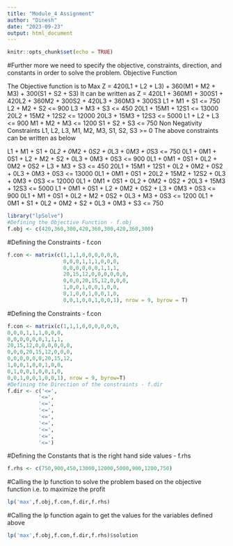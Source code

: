 ---
title: "Module_4 Assignment"
author: "Dinesh"
date: "2023-09-23"
output: html_document
---

```{r setup, include=TRUE}
knitr::opts_chunk$set(echo = TRUE)
```
#Further more we need to specify the objective, constraints, direction, and constants in order to solve the problem.
Objective Function

The Objective function is to Max Z = 420(L1 + L2 + L3) + 360(M1 + M2 + M3) + 300(S1 + S2 + S3)
It can be written as Z = 420L1 + 360M1 + 300S1 + 420L2 + 360M2 + 300S2 + 420L3 + 360M3 + 300S3
    L1 + M1 + S1 <= 750
    L2 + M2 + S2 <= 900
    L3 + M3 + S3 <= 450
    20L1 + 15M1 + 12S1 <= 13000
    20L2 + 15M2 + 12S2 <= 12000
    20L3 + 15M3 + 12S3 <= 5000
    L1 + L2 + L3 <= 900
    M1 + M2 + M3 <= 1200
    S1 + S2 + S3 <= 750
Non Negativity Constraints
    L1, L2, L3, M1, M2, M3, S1, S2, S3 >= 0
The above constraints can be written as below


L1 + M1 + S1 + 0*L2 + 0*M2 + 0*S2 + 0*L3 + 0*M3 + 0*S3 <= 750
0L1 + 0M1 + 0S1 + L2 + M2 + S2 + 0L3 + 0M3 + 0S3 <= 900
0L1 + 0M1 + 0S1 + 0L2 + 0M2 + 0S2 + L3 + M3 + S3 <= 450
20L1 + 15M1 + 12S1 + 0L2 + 0M2 + 0S2 + 0L3 + 0M3 + 0S3 <= 13000
0L1 + 0M1 + 0S1 + 20L2 + 15M2 + 12S2 + 0L3 + 0M3 + 0S3 <= 12000
0L1 + 0M1 + 0S1 + 0L2 + 0M2 + 0S2 + 20L3 + 15M3 + 12S3 <= 5000
L1 + 0M1 + 0S1 + L2 + 0M2 + 0S2 + L3 + 0M3 + 0S3 <= 900
0L1 + M1 + 0S1 + 0L2 + M2 + 0S2 + 0L3 + M3 + 0S3 <= 1200
0L1 + 0M1 + S1 + 0L2 + 0M2 + S2 + 0L3 + 0M3 + S3 <= 750

```{r}
library("lpSolve")
#Defining the Objective Function - f.obj
f.obj <- c(420,360,300,420,360,300,420,360,300)

```
#Defining the Constraints - f.con
```{r}
f.con <- matrix(c(1,1,1,0,0,0,0,0,0,
                  0,0,0,1,1,1,0,0,0,
                  0,0,0,0,0,0,1,1,1,
                  20,15,12,0,0,0,0,0,0,
                  0,0,0,20,15,12,0,0,0,
                  1,0,0,1,0,0,1,0,0,
                  0,1,0,0,1,0,0,1,0,
                  0,0,1,0,0,1,0,0,1), nrow = 9, byrow = T)
```
#Defining the Constraints - f.con
```{r}
f.con <- matrix(c(1,1,1,0,0,0,0,0,0,
0,0,0,1,1,1,0,0,0,
0,0,0,0,0,0,1,1,1,
20,15,12,0,0,0,0,0,0,
0,0,0,20,15,12,0,0,0,
0,0,0,0,0,0,20,15,12,
1,0,0,1,0,0,1,0,0,
0,1,0,0,1,0,0,1,0,
0,0,1,0,0,1,0,0,1), nrow = 9, byrow=T)
#Defining the Direction of the constraints - f.dir
f.dir <- c('<=',
          '<=',
          '<=',
          '<=',
          '<=',
          '<=',
          '<=',
          '<=',
          '<=')

```

#Defining the Constants that is the right hand side values - f.rhs

```{r}
f.rhs <- c(750,900,450,13000,12000,5000,900,1200,750)

```
#Calling the lp function to solve the problem based on the objective function i.e. to maximize the profit

```{r}
lp('max',f.obj,f.con,f.dir,f.rhs)
```
#Calling the lp function again to get the values for the variables defined above

```{r}
lp('max',f.obj,f.con,f.dir,f.rhs)$solution
```


```{r}
```


```{r}
```

